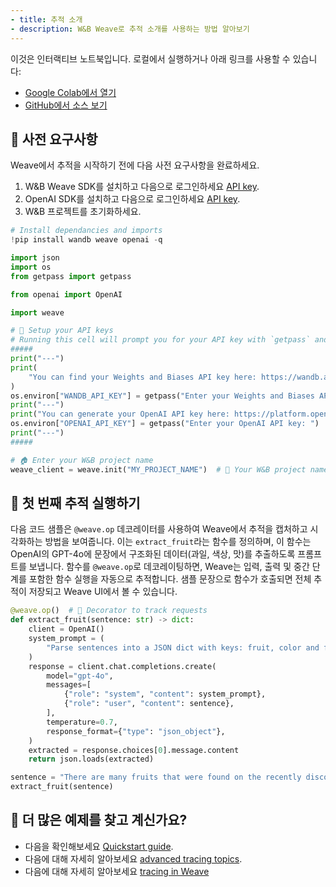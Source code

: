 ```yaml
---
- title: 추적 소개
- description: W&B Weave로 추적 소개를 사용하는 방법 알아보기
---
```


<Note>
  이것은 인터랙티브 노트북입니다. 로컬에서 실행하거나 아래 링크를 사용할 수 있습니다:

  * [Google Colab에서 열기](https://colab.research.google.com/github/wandb/weave/blob/master/docs/notebooks/Intro_to_Weave_Hello_Trace.ipynb)
  * [GitHub에서 소스 보기](https://github.com/wandb/weave/blob/master/docs/notebooks/Intro_to_Weave_Hello_Trace.ipynb)
</Note>

## 🔑 사전 요구사항

Weave에서 추적을 시작하기 전에 다음 사전 요구사항을 완료하세요.

1. W\&B Weave SDK를 설치하고 다음으로 로그인하세요 [API key](https://wandb.ai/settings#api).
2. OpenAI SDK를 설치하고 다음으로 로그인하세요 [API key](https://platform.openai.com/api-keys).
3. W\&B 프로젝트를 초기화하세요.

```python
# Install dependancies and imports
!pip install wandb weave openai -q

import json
import os
from getpass import getpass

from openai import OpenAI

import weave

# 🔑 Setup your API keys
# Running this cell will prompt you for your API key with `getpass` and will not echo to the terminal.
#####
print("---")
print(
    "You can find your Weights and Biases API key here: https://wandb.ai/settings#api"
)
os.environ["WANDB_API_KEY"] = getpass("Enter your Weights and Biases API key: ")
print("---")
print("You can generate your OpenAI API key here: https://platform.openai.com/api-keys")
os.environ["OPENAI_API_KEY"] = getpass("Enter your OpenAI API key: ")
print("---")
#####

# 🏠 Enter your W&B project name
weave_client = weave.init("MY_PROJECT_NAME")  # 🐝 Your W&B project name
```

## 🐝 첫 번째 추적 실행하기

다음 코드 샘플은 `@weave.op` 데코레이터를 사용하여 Weave에서 추적을 캡처하고 시각화하는 방법을 보여줍니다. 이는 `extract_fruit`라는 함수를 정의하며, 이 함수는 OpenAI의 GPT-4o에 문장에서 구조화된 데이터(과일, 색상, 맛)를 추출하도록 프롬프트를 보냅니다. 함수를 `@weave.op`로 데코레이팅하면, Weave는 입력, 출력 및 중간 단계를 포함한 함수 실행을 자동으로 추적합니다. 샘플 문장으로 함수가 호출되면 전체 추적이 저장되고 Weave UI에서 볼 수 있습니다.

```python
@weave.op()  # 🐝 Decorator to track requests
def extract_fruit(sentence: str) -> dict:
    client = OpenAI()
    system_prompt = (
        "Parse sentences into a JSON dict with keys: fruit, color and flavor."
    )
    response = client.chat.completions.create(
        model="gpt-4o",
        messages=[
            {"role": "system", "content": system_prompt},
            {"role": "user", "content": sentence},
        ],
        temperature=0.7,
        response_format={"type": "json_object"},
    )
    extracted = response.choices[0].message.content
    return json.loads(extracted)

sentence = "There are many fruits that were found on the recently discovered planet Goocrux. There are neoskizzles that grow there, which are purple and taste like candy."
extract_fruit(sentence)
```

## 🚀 더 많은 예제를 찾고 계신가요?

* 다음을 확인해보세요 [Quickstart guide](https://weave-docs.wandb.ai/quickstart).
* 다음에 대해 자세히 알아보세요 [advanced tracing topics](https://weave-docs.wandb.ai/tutorial-tracing_2).
* 다음에 대해 자세히 알아보세요 [tracing in Weave](https://weave-docs.wandb.ai/guides/tracking/tracing)
